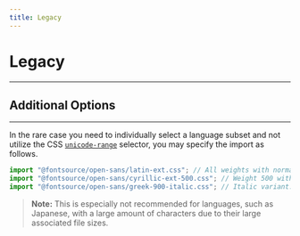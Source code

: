 ```yaml
---
title: Legacy
---
```


# Legacy

---

## Additional Options

---

In the rare case you need to individually select a language subset and not utilize the CSS [`unicode-range`](https://developer.mozilla.org/en-US/docs/Web/CSS/@font-face/unicode-range) selector, you may specify the import as follows.

```jsx
import "@fontsource/open-sans/latin-ext.css"; // All weights with normal style included.
import "@fontsource/open-sans/cyrillic-ext-500.css"; // Weight 500 with normal style.
import "@fontsource/open-sans/greek-900-italic.css"; // Italic variant.
```

> **Note:** This is especially not recommended for languages, such as Japanese, with a large amount of characters due to their large associated file sizes.
